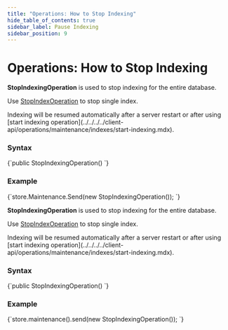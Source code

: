 ```yaml
---
title: "Operations: How to Stop Indexing"
hide_table_of_contents: true
sidebar_label: Pause Indexing
sidebar_position: 9
---
```





# Operations: How to Stop Indexing
<LanguageSwitcher supportedLanguages={supportedLanguages} />
<LanguageContent language="csharp">


**StopIndexingOperation** is used to stop indexing for the entire database.

Use [StopIndexOperation](../../../../client-api/operations/maintenance/indexes/stop-index.mdx) to stop single index.

<Admonition type="note" title="">
Indexing will be resumed automatically after a server restart or after using [start indexing operation](../../../../client-api/operations/maintenance/indexes/start-indexing.mdx).
</Admonition>

### Syntax

<TabItem value="stop_1" label="stop_1">
<CodeBlock language="csharp">
{`public StopIndexingOperation()
`}
</CodeBlock>
</TabItem>

### Example

<TabItem value="stop_2" label="stop_2">
<CodeBlock language="csharp">
{`store.Maintenance.Send(new StopIndexingOperation());
`}
</CodeBlock>
</TabItem>


</LanguageContent>
<LanguageContent language="java">


**StopIndexingOperation** is used to stop indexing for the entire database.

Use [StopIndexOperation](../../../../client-api/operations/maintenance/indexes/stop-index.mdx) to stop single index.

<Admonition type="note" title="">
Indexing will be resumed automatically after a server restart or after using [start indexing operation](../../../../client-api/operations/maintenance/indexes/start-indexing.mdx).
</Admonition>

### Syntax

<TabItem value="stop_1" label="stop_1">
<CodeBlock language="java">
{`public StopIndexingOperation()
`}
</CodeBlock>
</TabItem>

### Example

<TabItem value="stop_2" label="stop_2">
<CodeBlock language="java">
{`store.maintenance().send(new StopIndexingOperation());
`}
</CodeBlock>
</TabItem>


</LanguageContent>

<!---
### Indexes
- [What are Indexes](../../../../indexes/what-are-indexes)
- [Creating and Deploying Indexes](../../../../indexes/creating-and-deploying)

### Server
- [Index Administration](../../../../server/administration/index-administration)

### Operations
- [How to Enable Index](../../../../client-api/operations/maintenance/indexes/enable-index)
- [How to Stop Index Until Restart](../../../../client-api/operations/maintenance/indexes/stop-index)
- [How to Resume Indexing](../../../../client-api/operations/maintenance/indexes/start-indexing)


-->